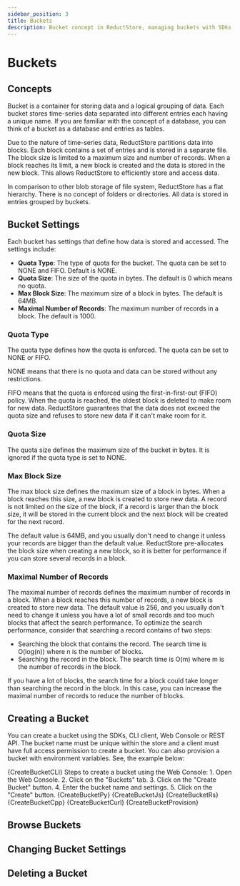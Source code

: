 ```yaml
---
sidebar_position: 3
title: Buckets
description: Bucket concept in ReductStore, managing buckets with SDks, CLI client and Web Console
---
```


<head>
  <link rel="canonical" href="https://www.reduct.store/docs/guides/buckets" />
</head>


# Buckets

## Concepts

Bucket is a container for storing data and a logical grouping of data. Each bucket stores time-series data separated into different entries each having a unique name. If you are familiar with the concept of a database, you can think of a bucket as a database and entries as tables.

Due to the nature of time-series data, ReductStore partitions data into blocks. Each block contains a set of entries and is stored in a separate file.
The block size is limited to a maximum size and number of records. When a block reaches its limit, a new block is created and the data is stored in the new block. This allows ReductStore to efficiently store and access data.

In comparison to other blob storage of file system, ReductStore has a flat hierarchy. There is no concept of folders or directories. All data is stored in entries grouped by buckets.

## Bucket Settings

Each bucket has settings that define how data is stored and accessed. The settings include:

- **Quota Type**: The type of quota for the bucket. The quota can be set to NONE and FIFO. Default is NONE.
- **Quota Size**: The size of the quota in bytes. The default is 0 which means no quota.
- **Max Block Size**: The maximum size of a block in bytes. The default is 64MB.
- **Maximal Number of Records**: The maximum number of records in a block. The default is 1000.

### Quota Type

The quota type defines how the quota is enforced. The quota can be set to NONE or FIFO.

NONE means that there is no quota and data can be stored without any restrictions.

FIFO means that the quota is enforced using the first-in-first-out (FIFO) policy. When the quota is reached, the oldest block is deleted to make room for new data.
ReductStore guarantees that the data does not exceed the quota size and refuses to store new data if it can't make room for it.

### Quota Size

The quota size defines the maximum size of the bucket in bytes. It is ignored if the quota type is set to NONE.

### Max Block Size

The max block size defines the maximum size of a block in bytes. When a block reaches this size, a new block is created to store new data.
A record is not limited on the size of the block, if a record is larger than the block size, it will be stored in the current block and the next block will be created for the next record.

The default value is 64MB, and you usually don't need to change it unless your records are bigger than the default value.
ReductStore pre-allocates the block size when creating a new block, so it is better for performance if you can store several records in a block.


### Maximal Number of Records

The maximal number of records defines the maximum number of records in a block. When a block reaches this number of records, a new block is created to store new data.
The default value is 256, and you usually don't need to change it unless you have a lot of small records and too much blocks that affect the search performance.
To optimize the search performance, consider that searching a record contains of two steps:

* Searching the block that contains the record. The search time is O(log(n)) where n is the number of blocks.
* Searching the record in the block. The search time is O(m) where m is the number of records in the block.

If you have a lot of blocks, the search time for a block could take longer than searching the record in the block.
In this case, you can increase the maximal number of records to reduce the number of blocks.

## Creating a Bucket

You can create a bucket using the SDKs, CLI client, Web Console or REST API.
The bucket name must be unique within the store and a client must have full access permission to create a bucket.
You can also provision a bucket with environment variables. See, the example below:


<Tabs>
  <TabItem value="CLI">
    <CodeBlock language="bash">
      {CreateBucketCLI}
    </CodeBlock>
  </TabItem>
  <TabItem value="Web Console">
    Steps to create a bucket using the Web Console:
    1. Open the Web Console.
    2. Click on the "Buckets" tab.
    3. Click on the "Create Bucket" button.
    4. Enter the bucket name and settings.
    5. Click on the "Create" button.

  </TabItem>
  <TabItem value="Python">
    <CodeBlock language="python">
      {CreateBucketPy}
    </CodeBlock>
  </TabItem>
  <TabItem value="JavaScript">
    <CodeBlock language="javascript">
      {CreateBucketJs}
    </CodeBlock>
  </TabItem>
  <TabItem value="Rust">
    <CodeBlock language="rust">
      {CreateBucketRs}
    </CodeBlock>
  </TabItem>
  <TabItem value="C++">
    <CodeBlock language="cpp">
      {CreateBucketCpp}
    </CodeBlock>
  </TabItem>
  <TabItem value="cURL">
    <CodeBlock language="bash">
      {CreateBucketCurl}
    </CodeBlock>
  </TabItem>
  <TabItem value="Provision ">
    <CodeBlock language="yaml">
      {CreateBucketProvision}
    </CodeBlock>
  </TabItem>
</Tabs>

## Browse Buckets

## Changing Bucket Settings

## Deleting a Bucket